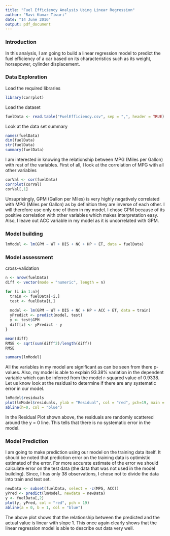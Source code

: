 ```yaml
---
title: "Fuel Efficiency Analysis Using Linear Regression"
author: "Ravi Kumar Tiwari"
date: "14 June 2016"
output: pdf_document
---
```


### Introduction
In this analysis, I am going to build a linear regression model to predict the fuel efficiency of a car based on its characteristics such as its weight, horsepower, cylinder displacement. 

### Data Exploration
Load the required libraries
```r
library(corrplot)
```

Load the dataset
```r
fuelData <- read.table("FuelEfficiency.csv", sep = ",", header = TRUE)
```

Look at the data set summary
```r
names(fuelData)
dim(fuelData)
str(fuelData)
summary(fuelData)
```

I am interested in knowing the relationship between MPG (Miles per Gallon) with rest of the variables. First of all, I look at the correlation of MPG with all other variables  

```r
corVal <- cor(fuelData)
corrplot(corVal)
corVal[,1]
```

Unsuprisingly, GPM (Gallon per Miles) is very highly negatively correlated with MPG (Miles per Gallon) as by definition they are inverse of each other. I will therefore use only one of them in my model. I chose GPM because of its positive correlation with other variables which makes interpretation easy. Also, I leave out ACC variable in my model as it is uncorrelated with GPM. 

### Model building
```r
lmModel <- lm(GPM ~ WT + DIS + NC + HP + ET, data = fuelData)
```

### Model assessment
cross-validation
```r
n <- nrow(fuelData)
diff <- vector(mode = "numeric", length = n)

for (i in 1:n){
  train <- fuelData[-i,]
  test <- fuelData[i,]
  
  model <- lm(GPM ~ WT + DIS + NC + HP + ACC + ET, data = train)
  yPredict <- predict(model, test)
  y <- test$GPM
  diff[i] <- yPredict - y
}

mean(diff)
RMSE <- sqrt(sum(diff^2)/length(diff))
RMSE
```



```r
summary(lmModel)
```

All the variables in my model are significant as can be seen from there p-values. Also, my model is able to explain 93.38% variation in the dependent variable which can be inferred from the model r-squared value of 0.9338. Let us know look at the residual to determine if there are any systematic  error in our model.

```r
lmModel$residuals
plot(lmModel$residuals, ylab = "Residual", col = "red", pch=19, main = "Residual Plot")
abline(h=0, col = "blue")
```

In the Residual Plot shown above, the residuals are randomly scattered around the y = 0 line. This tells that there is no systematic error in the model.

### Model Prediction

I am going to make prediction using our model on the training data itself. It should be noted that prediction error on the training data is optimistic estimated of the error. For more accurate estimate of the error we should calculate error on the test data (the data that was not used in the model building). Since, I has only 38 observations, I chose not to divide the data into train and test set. 

```r
newData <- subset(fuelData, select = -c(MPG, ACC))
yPred <- predict(lmModel, newdata = newData)
y <- fuelData[,2]
plot(y, yPred, col = "red", pch = 19)
abline(a = 0, b = 1, col = "blue")
```

The above plot shows that the relationship between the predicted and the actual value is linear with slope 1. This once again clearly shows that the linear regression model is able to describe out data very well.



